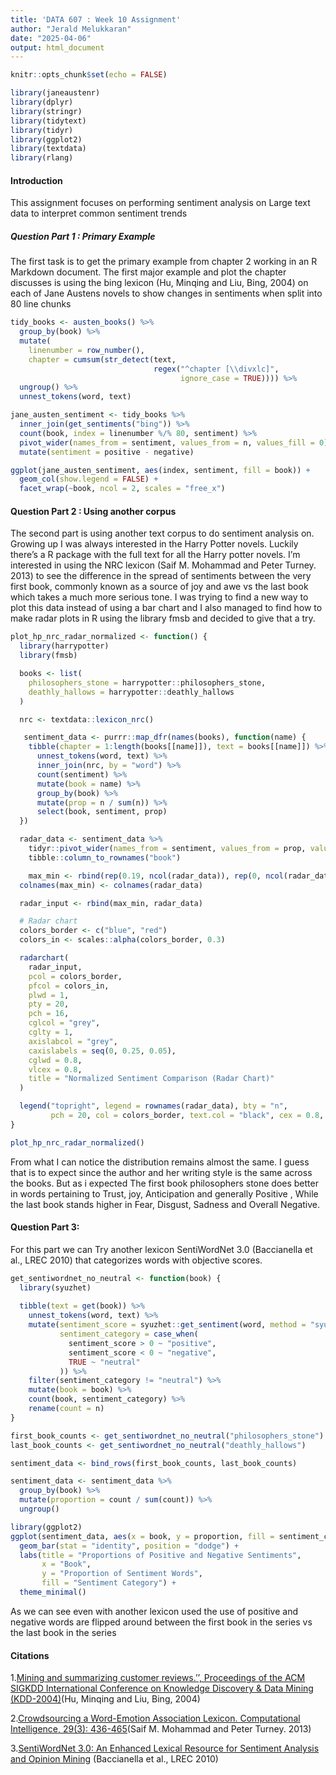 ```yaml
---
title: 'DATA 607 : Week 10 Assignment'
author: "Jerald Melukkaran"
date: "2025-04-06"
output: html_document
---
```


```r
knitr::opts_chunk$set(echo = FALSE)
```

```r
library(janeaustenr)
library(dplyr)
library(stringr)
library(tidytext)
library(tidyr)
library(ggplot2)
library(textdata) 
library(rlang)

```

#### Introduction 

This assignment focuses on performing sentiment analysis on Large text data to interpret common sentiment trends 


##### Question Part 1 : Primary Example 

The first task is to get the primary example from chapter 2 working in an R Markdown document. The first major example and plot the chapter discusses is using the bing lexicon (Hu, Minqing and Liu, Bing, 2004) on each of Jane Austens novels to show changes in sentiments when split into 80 line chunks 

```r
tidy_books <- austen_books() %>%
  group_by(book) %>%
  mutate(
    linenumber = row_number(),
    chapter = cumsum(str_detect(text,
                                regex("^chapter [\\divxlc]",
                                      ignore_case = TRUE)))) %>%
  ungroup() %>%
  unnest_tokens(word, text)

jane_austen_sentiment <- tidy_books %>%
  inner_join(get_sentiments("bing")) %>%
  count(book, index = linenumber %/% 80, sentiment) %>%
  pivot_wider(names_from = sentiment, values_from = n, values_fill = 0) %>%
  mutate(sentiment = positive - negative)

ggplot(jane_austen_sentiment, aes(index, sentiment, fill = book)) +
  geom_col(show.legend = FALSE) +
  facet_wrap(~book, ncol = 2, scales = "free_x")

```


#### Question Part 2 : Using another corpus 

The second part is using another text corpus to do sentiment analysis on. Growing up I was always interested in the Harry Potter novels. Luckily there's a R package with the full text for all the Harry potter novels. I'm interested in using the NRC lexicon (Saif M. Mohammad and Peter Turney. 2013) to see the difference in the spread of sentiments between the very first book, commonly known as a source of joy and awe vs the last book which takes a much more serious tone. I was trying to find a new way to plot this data instead of using a bar chart and I also managed to find how to make radar plots in R using the library fmsb and decided to give that a try. 


```r
plot_hp_nrc_radar_normalized <- function() {
  library(harrypotter)
  library(fmsb)

  books <- list(
    philosophers_stone = harrypotter::philosophers_stone,
    deathly_hallows = harrypotter::deathly_hallows
  )

  nrc <- textdata::lexicon_nrc()

   sentiment_data <- purrr::map_dfr(names(books), function(name) {
    tibble(chapter = 1:length(books[[name]]), text = books[[name]]) %>%
      unnest_tokens(word, text) %>%
      inner_join(nrc, by = "word") %>%
      count(sentiment) %>%
      mutate(book = name) %>%
      group_by(book) %>%
      mutate(prop = n / sum(n)) %>%
      select(book, sentiment, prop)
  })

  radar_data <- sentiment_data %>%
    tidyr::pivot_wider(names_from = sentiment, values_from = prop, values_fill = 0) %>%
    tibble::column_to_rownames("book")

    max_min <- rbind(rep(0.19, ncol(radar_data)), rep(0, ncol(radar_data)))  # reasonable max
  colnames(max_min) <- colnames(radar_data)

  radar_input <- rbind(max_min, radar_data)

  # Radar chart
  colors_border <- c("blue", "red")
  colors_in <- scales::alpha(colors_border, 0.3)

  radarchart(
    radar_input,
    pcol = colors_border,
    pfcol = colors_in,
    plwd = 1,
    pty = 20,
    pch = 16,
    cglcol = "grey",
    cglty = 1,
    axislabcol = "grey",
    caxislabels = seq(0, 0.25, 0.05),
    cglwd = 0.8,
    vlcex = 0.8,
    title = "Normalized Sentiment Comparison (Radar Chart)"
  )

  legend("topright", legend = rownames(radar_data), bty = "n",
         pch = 20, col = colors_border, text.col = "black", cex = 0.8, pt.cex = 1.5)
}

plot_hp_nrc_radar_normalized()
```


From what I can notice the distribution remains almost the same. I guess that is to expect since the author and her writing style is the same across the books. But as i expected The first book philosophers stone does better in words pertaining to Trust, joy, Anticipation and generally Positive , While the last book stands higher in Fear, Disgust, Sadness and Overall Negative. 


#### Question Part 3: 

For this part we can Try another lexicon SentiWordNet 3.0 (Baccianella et al., LREC 2010) that categorizes words with objective scores. 


```r
get_sentiwordnet_no_neutral <- function(book) {
  library(syuzhet)  
  
  tibble(text = get(book)) %>%
    unnest_tokens(word, text) %>%
    mutate(sentiment_score = syuzhet::get_sentiment(word, method = "syuzhet"),
           sentiment_category = case_when(
             sentiment_score > 0 ~ "positive",
             sentiment_score < 0 ~ "negative",
             TRUE ~ "neutral"
           )) %>%
    filter(sentiment_category != "neutral") %>%
    mutate(book = book) %>%
    count(book, sentiment_category) %>%
    rename(count = n)
}

first_book_counts <- get_sentiwordnet_no_neutral("philosophers_stone")
last_book_counts <- get_sentiwordnet_no_neutral("deathly_hallows")

sentiment_data <- bind_rows(first_book_counts, last_book_counts)

sentiment_data <- sentiment_data %>%
  group_by(book) %>%
  mutate(proportion = count / sum(count)) %>%
  ungroup()

library(ggplot2)
ggplot(sentiment_data, aes(x = book, y = proportion, fill = sentiment_category)) +
  geom_bar(stat = "identity", position = "dodge") +
  labs(title = "Proportions of Positive and Negative Sentiments",
       x = "Book",
       y = "Proportion of Sentiment Words",
       fill = "Sentiment Category") +
  theme_minimal()
```


As we can see even with another lexicon used the use of positive and negative words are flipped around between the first book in the series vs the last book in the series 


#### Citations 

1.[Mining and summarizing customer reviews.'', Proceedings of the ACM SIGKDD International Conference on Knowledge Discovery & Data Mining (KDD-2004)](https://emilhvitfeldt.github.io/textdata/reference/lexicon_bing.html)(Hu, Minqing and Liu, Bing, 2004)

2.[Crowdsourcing a Word-Emotion Association Lexicon. Computational Intelligence, 29(3): 436-465](https://saifmohammad.com/WebPages/NRC-Emotion-Lexicon.html)(Saif M. Mohammad and Peter Turney. 2013)

3.[SentiWordNet 3.0: An Enhanced Lexical Resource for Sentiment Analysis and Opinion Mining](https://aclanthology.org/L10-1531/) (Baccianella et al., LREC 2010)


